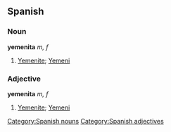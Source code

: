 == Spanish ==
=== Noun ===
'''yemenita''' ''m, f''
# [[Yemenite]]; [[Yemeni]]

=== Adjective ===
'''yemenita''' ''m, f''
# [[Yemenite]]; [[Yemeni]]

[[Category:Spanish nouns]]
[[Category:Spanish adjectives]]